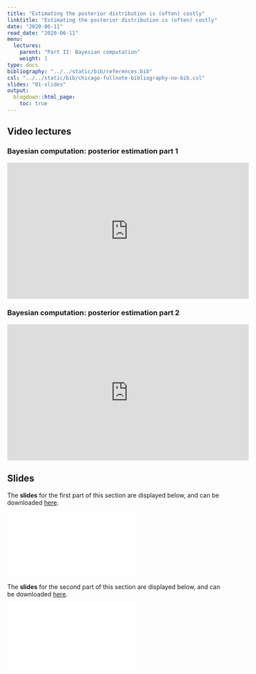 ```yaml
---
title: "Estimating the posterior distribution is (often) costly"
linktitle: "Estimating the posterior distribution is (often) costly"
date: "2020-06-11"
read_date: "2020-06-11"
menu:
  lectures:
    parent: "Part II: Bayesian computation"
    weight: 1
type: docs
bibliography: "../../static/bib/references.bib"
csl: "../../static/bib/chicago-fullnote-bibliography-no-bib.csl"
slides: "01-slides"
output:
  blogdown::html_page:
    toc: true
---
```


## Video lectures

### Bayesian computation: posterior estimation part 1
<iframe width="560" height="315" src="https://www.youtube.com/embed/1_uThH_ryBU" frameborder="0" allow="accelerometer; autoplay; encrypted-media; gyroscope; picture-in-picture" allowfullscreen></iframe>

### Bayesian computation: posterior estimation part 2
<iframe width="560" height="315" src="https://www.youtube.com/embed/" frameborder="0" allow="accelerometer; autoplay; encrypted-media; gyroscope; picture-in-picture" allowfullscreen></iframe>


## Slides

The **slides** for the first part of this section are displayed below, and can be downloaded [here](/slides/slidesMCMCIntro1.pdf).

<html>
<body>
  <object data="/slides/slidesMCMCIntro1.pdf##view=fit" type="application/pdf" width="420" height="237">
        <embed src="/slides/slidesMCMCIntro1.pdf##view=fit" type="application/pdf"/>
  </object>
</body>
</html>


The **slides** for the second part of this section are displayed below, and can be downloaded [here](/slides/slidesMCMCIntro2.pdf).

<html>
<body>
  <object data="/slides/slidesMCMCIntro2.pdf##view=fit" type="application/pdf" width="420" height="237">
        <embed src="/slides/slidesMCMCIntro2.pdf##view=fit" type="application/pdf"/>
  </object>
</body>
</html>